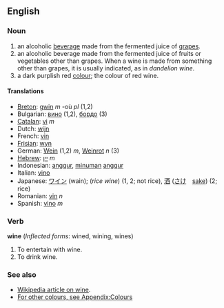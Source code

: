 ==English==

===Noun===
# an alcoholic [[beverage]] made from the fermented juice of [[grape]]s.
# an alcoholic beverage made from the fermented juice of fruits or vegetables other than grapes. When a wine is made from something other than grapes, it is usually indicated, as in ''dandelion wine''.
# a dark purplish red [[colour]]; the colour of red wine.

====Translations====
*[[Breton]]: [[gwin]] ''m'' -où ''pl'' (1,2)
*Bulgarian: [[вино]] (1,2), [[бордо]] (3)
*[[Catalan]]: [[vi]] ''m''
*Dutch: [[wijn]]
*French: [[vin]]
*[[Frisian]]: [[wyn]]
*German: [[Wein]] (1,2) ''m'', [[Weinrot]] ''n'' (3)
*[[Hebrew]]: [[יין]] ''m''
*Indonesian: [[anggur]], [[minum|minuman]] [[anggur]]
*Italian: [[vino]]
*Japanese: [[ワイン]] (wain); (''rice wine'') (1, 2; not rice), [[酒]] ([[さけ]]　[[sake]]) (2; rice)
*Romanian: [[vin]] ''n''
*Spanish: [[vino]] ''m''

===Verb===
'''wine''' (''Inflected forms'': wined, wining, wines)

# To entertain with wine.
# To drink wine.

===See also===
*[[w:wine|Wikipedia article on wine]].
*[[Wiktionary_Appendix:Colours|For other colours, see Appendix:Colours]]